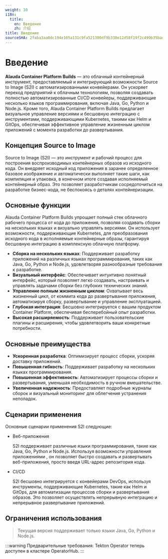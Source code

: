 ```yaml
---
weight: 10
i18n:
  title:
    en: Введение
    zh: 介绍
title: Введение
sourceSHA: 2faba3aa0dc194e165a131c9fa521300df9b338e12d58f19f2c499b35bacc86d
---
```


# Введение

**Alauda Container Platform Builds** — это облачный контейнерный инструмент, предоставляемый <Term name="product" textCase="capitalize" /> и интегрирующий возможности Source to Image (S2I) с автоматизированными конвейерами. Он ускоряет переход предприятий к облачным технологиям, позволяя создавать полностью автоматизированные CI/CD конвейеры, поддерживающие несколько языков программирования, включая Java, Go, Python и Node.js. Кроме того, Alauda Container Platform Builds предлагает визуальное управление версиями и бесшовную интеграцию с инструментами, поддерживающими Kubernetes, такими как Helm и GitOps, обеспечивая эффективное управление жизненным циклом приложений с момента разработки до развертывания.

## Концепция Source to Image

Source to Image (S2I) — это инструмент и рабочий процесс для построения воспроизводимых контейнерных образов из исходного кода. Он внедряет исходный код приложения в заранее определенное базовое изображение и автоматически выполняет такие шаги, как компиляция и упаковка, в конечном итоге создавая исполняемый контейнерный образ. Это позволяет разработчикам сосредоточиться на разработке бизнес-кода, не беспокоясь о деталях контейнеризации.

## Основные функции

Alauda Container Platform Builds упрощает полный стек облачного рабочего процесса от кода до приложения, позволяя создавать сборки на нескольких языках и визуально управлять версиями. Он использует возможности, поддерживающие Kubernetes, для преобразования исходного кода в исполняемые контейнерные образы, гарантируя бесшовную интеграцию в комплексную облачную платформу.

- **Сборка на нескольких языках**: Поддерживает разработку приложений на различных языках программирования, таких как Java, Go, Python и Node.js, удовлетворяя разнообразные требования к разработке.
- **Визуальный интерфейс**: Обеспечивает интуитивно понятный интерфейс, который позволяет легко создавать, настраивать и управлять задачами сборки без глубоких технических знаний.
- **Управление полным жизненным циклом**: Охватывает весь жизненный цикл, от коммита кода до развертывания приложения, автоматизируя сборку, развертывание и управление эксплуатацией.
- **Глубокая интеграция**: Бесшовно интегрируется с вашим продуктом Container Platform, обеспечивая бесперебойный опыт разработки.
- **Высокая расширяемость**: Поддерживает пользовательские плагины и расширения, чтобы удовлетворить ваши конкретные потребности.

## Основные преимущества

- **Ускоренная разработка**: Оптимизирует процесс сборки, ускоряя доставку приложений.
- **Повышенная гибкость**: Поддерживает разработку на нескольких языках программирования.
- **Повышенная эффективность**: Автоматизирует процессы сборки и развертывания, уменьшая необходимость в ручном вмешательстве.
- **Увеличенная надежность**: Предоставляет подробные журналы сборок и визуальный мониторинг для облегчения устранения неполадок.

## Сценарии применения

Основные сценарии применения S2I следующие:

- Веб-приложения

  S2I поддерживает различные языки программирования, такие как Java, Go, Python и Node.js. Используя возможности управления приложениями <Term name="product" textCase="capitalize" />, он позволяет быстро создавать и развертывать веб-приложения, просто введя URL-адрес репозитория кода.

- CI/CD

  S2I бесшовно интегрируется с конвейерами DevOps, используя инструменты, поддерживающие Kubernetes, такие как Helm и GitOps, для автоматизации процессов сборки и развертывания образов. Это позволяет осуществлять непрерывную интеграцию и непрерывное развертывание приложений.

## Ограничения использования

> Текущая версия поддерживает только языки Java, Go, Python и Node.js.

:::warning
Предварительные требования: Tekton Operator теперь доступен в кластере OperatorHub.
:::

